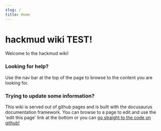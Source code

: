 ```yaml
---
slug: /
title: Home
---
```


# hackmud wiki TEST!

Welcome to the hackmud wiki!

### Looking for help?

Use the nav bar at the top of the page to browse to the content you are looking for.

### Trying to update some information?

This wiki is served out of github pages and is built with the docusaurus documentation framework. You can browse to a page to edit and use the 'edit this page' link at the bottom or you can [go straight to the code on github!](https://github.com/comcode-org/hackmud_wiki/)
